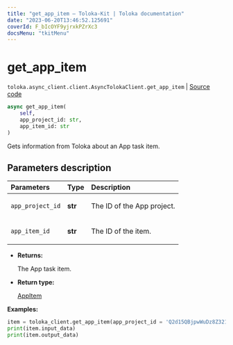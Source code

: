 ```yaml
---
title: "get_app_item — Toloka-Kit | Toloka documentation"
date: "2023-06-20T13:46:52.125691"
coverId: F_bIcOYF9yjrxkPZrXc3
docsMenu: "tkitMenu"
---
```


# get_app_item

`toloka.async_client.client.AsyncTolokaClient.get_app_item` | [Source code](https://github.com/Toloka/toloka-kit/blob/v1.2.0/src/async_client/client.py#L0)

```python
async get_app_item(
    self,
    app_project_id: str,
    app_item_id: str
)
```

Gets information from Toloka about an App task item.

## Parameters description

| Parameters | Type | Description |
| :----------| :----| :-----------|
`app_project_id`|**str**|<p>The ID of the App project.</p>
`app_item_id`|**str**|<p>The ID of the item.</p>

* **Returns:**

  The App task item.

* **Return type:**

  [AppItem](/docs/toloka-kit/reference/toloka.client.app.AppItem)

**Examples:**

```python
item = toloka_client.get_app_item(app_project_id = 'Q2d15QBjpwWuDz8Z321g', app_item_id = 'V40aPPA2j64TORQyY54Z')
print(item.input_data)
print(item.output_data)
```